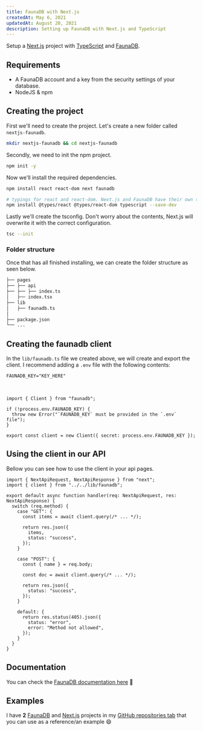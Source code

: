 ```yaml
---
title: FaunaDB with Next.js
createdAt: May 6, 2021
updatedAt: August 20, 2021
description: Setting up FaunaDB with Next.js and TypeScript
---
```


Setup a [Next.js](https://nextjs.org) project with [TypeScript](https://www.typescriptlang.org/) and [FaunaDB](https://faunadb.com).

## Requirements

- A FaunaDB account and a key from the security settings of your database.
- NodeJS & npm

## Creating the project

First we'll need to create the project. Let's create a new folder called `nextjs-faunadb`.

```bash
mkdir nextjs-faunadb && cd nextjs-faunadb
```

Secondly, we need to init the npm project.

```bash
npm init -y
```

Now we'll install the required dependencies.

```bash
npm install react react-dom next faunadb

# typings for react and react-dom. Next.js and FaunaDB have their own typings 🎉
npm install @types/react @types/react-dom typescript --save-dev
```

Lastly we'll create the tsconfig. Don't worry about the contents, Next.js will overwrite it with the correct configuration.

```bash
tsc --init
```

### Folder structure

Once that has all finished installing, we can create the folder structure as seen below.

```txt
├── pages
├── ├── api
├── ├── ├── index.ts
│   ├── index.tsx
├── lib
│   ├── faunadb.ts
│
├── package.json
└── ...
```

## Creating the faunadb client

In the `lib/faunadb.ts` file we created above, we will create and export the client. I recommend adding a `.env` file with the following contents:

```txt title=".env"
FAUNADB_KEY="KEY_HERE"
```

<br />

```tsx title="~/lib/faunadb.ts"
import { Client } from "faunadb";

if (!process.env.FAUNADB_KEY) {
  throw new Error("`FAUNADB_KEY` must be provided in the `.env` file");
}

export const client = new Client({ secret: process.env.FAUNADB_KEY });
```

## Using the client in our API

Bellow you can see how to use the client in your api pages.

```tsx title="pages/api/index.ts"
import { NextApiRequest, NextApiResponse } from "next";
import { client } from "../../lib/faunadb";

export default async function handler(req: NextApiRequest, res: NextApiResponse) {
  switch (req.method) {
    case "GET": {
      const items = await client.query(/* ... */);

      return res.json({
        items,
        status: "success",
      });
    }

    case "POST": {
      const { name } = req.body;

      const doc = await client.query(/* ... */);

      return res.json({
        status: "success",
      });
    }

    default: {
      return res.status(405).json({
        status: "error",
        error: "Method not allowed",
      });
    }
  }
}
```

## Documentation

You can check the [FaunaDB documentation here](https://docs.fauna.com/) 🚀

## Examples

I have **2** [FaunaDB](https://faunadb.com) and [Next.js](https://nextjs.org) projects in my [GitHub repositories tab](https://github.com/Dev-CasperTheGhost?tab=repositories&q=faunadb) that you can use as a reference/an example 😄
